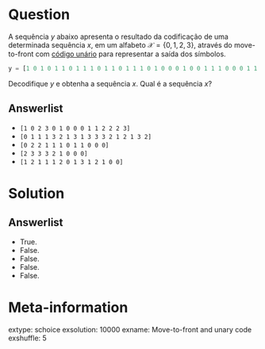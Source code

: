 Question
========

A sequência $y$ abaixo apresenta o resultado da codificação de uma determinada sequência $x$,
em um alfabeto $\mathcal{X}=\{0,1,2,3\}$,
através do move-to-front com [código unário](https://en.wikipedia.org/wiki/Unary_coding) 
para representar a saída dos símbolos.

```Octave
y = [1 0 1 0 1 1 0 1 1 1 0 1 1 0 1 1 1 0 1 0 0 0 1 0 0 1 1 1 0 0 0 1 1 1 0]
```

Decodifique $y$ e obtenha a sequência $x$. Qual é a sequência $x$?

Answerlist
----------
* ```[1 0 2 3 0 1 0 0 0 1 1 2 2 2 3]```
* ```[0 1 1 1 3 2 1 3 1 3 3 3 2 1 2 1 3 2]```
* ```[0 2 2 1 1 1 0 1 1 0 0 0]```
* ```[2 3 3 3 2 1 0 0 0]```
* ```[1 2 1 1 1 2 0 1 3 1 2 1 0 0]```

Solution
========

Answerlist
----------
* True.
* False.
* False.
* False.
* False.

Meta-information
================
extype: schoice
exsolution: 10000
exname: Move-to-front and unary code
exshuffle: 5
